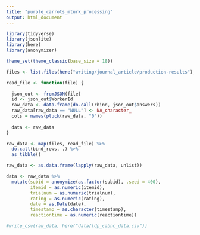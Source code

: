 ```yaml
---
title: "purple_carrots_mturk_processing"
output: html_document
---
```


```r
library(tidyverse)
library(jsonlite)
library(here)
library(anonymizer)

theme_set(theme_classic(base_size = 18))
```

```r
files <- list.files(here("writing/journal_article/production-results"), full.names = T)

read_file <- function(file) {
  
  json_out <- fromJSON(file)
  id <- json_out$WorkerId
  raw_data <- data.frame(do.call(rbind, json_out$answers))
  raw_data[raw_data == "NULL"] <- NA_character_
  cols = names(pluck(raw_data, "0"))
  
  data <- raw_data
}

raw_data <- map(files, read_file) %>%
  do.call(bind_rows, .) %>%
  as_tibble() 

raw_data <- as.data.frame(lapply(raw_data, unlist))
```

```r
data <- raw_data %>%
  mutate(subid = anonymize(as.factor(subid), .seed = 400),
         itemid = as.numeric(itemid),
         trialnum = as.numeric(trialnum),
         rating = as.numeric(rating),
         date = as.Date(date),
         timestamp = as.character(timestamp),
         reactiontime = as.numeric(reactiontime)) 

#write_csv(raw_data, here("data/ldp_cabnc_data.csv"))
```
